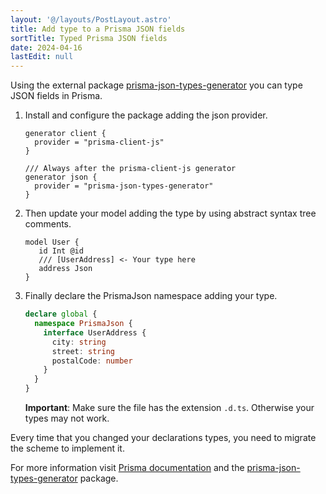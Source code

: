 ```yaml
---
layout: '@/layouts/PostLayout.astro'
title: Add type to a Prisma JSON fields
sortTitle: Typed Prisma JSON fields
date: 2024-04-16
lastEdit: null
---
```



Using the external package [prisma-json-types-generator](https://www.npmjs.com/package/prisma-json-types-generator) you can type JSON fields in Prisma.

1. Install and configure the package adding the json provider.

   ```prisma
   generator client {
     provider = "prisma-client-js"
   }

   /// Always after the prisma-client-js generator
   generator json {
     provider = "prisma-json-types-generator"
   }
   ```

2. Then update your model adding the type by using abstract syntax tree comments.

   ```prisma
   model User {
      id Int @id
      /// [UserAddress] <- Your type here
      address Json
   }
   ```

3. Finally declare the PrismaJson namespace adding your type.

   ```typescript
   declare global {
     namespace PrismaJson {
       interface UserAddress {
         city: string
         street: string
         postalCode: number
       }
     }
   }
   ```

   **Important**: Make sure the file has the extension `.d.ts`. Otherwise your types may not work.

Every time that you changed your declarations types, you need to migrate the scheme to implement it.

For more information visit [Prisma documentation](https://www.prisma.io/docs/orm/prisma-client/special-fields-and-types/working-with-json-fields#typed-json) and the [prisma-json-types-generator](https://www.npmjs.com/package/prisma-json-types-generator) package.
